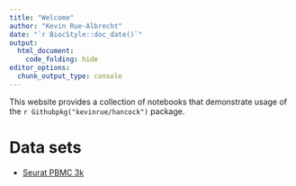 ```yaml
---
title: "Welcome"
author: "Kevin Rue-Albrecht"
date: "`r BiocStyle::doc_date()`"
output:
  html_document:
    code_folding: hide
editor_options: 
  chunk_output_type: console
---
```


This website provides a collection of notebooks that demonstrate usage of the `r Githubpkg("kevinrue/hancock")` package.

# Data sets

- [Seurat PBMC 3k](0-Seurat_PBMC3k_tutorial_TENxPBMCData.html)
